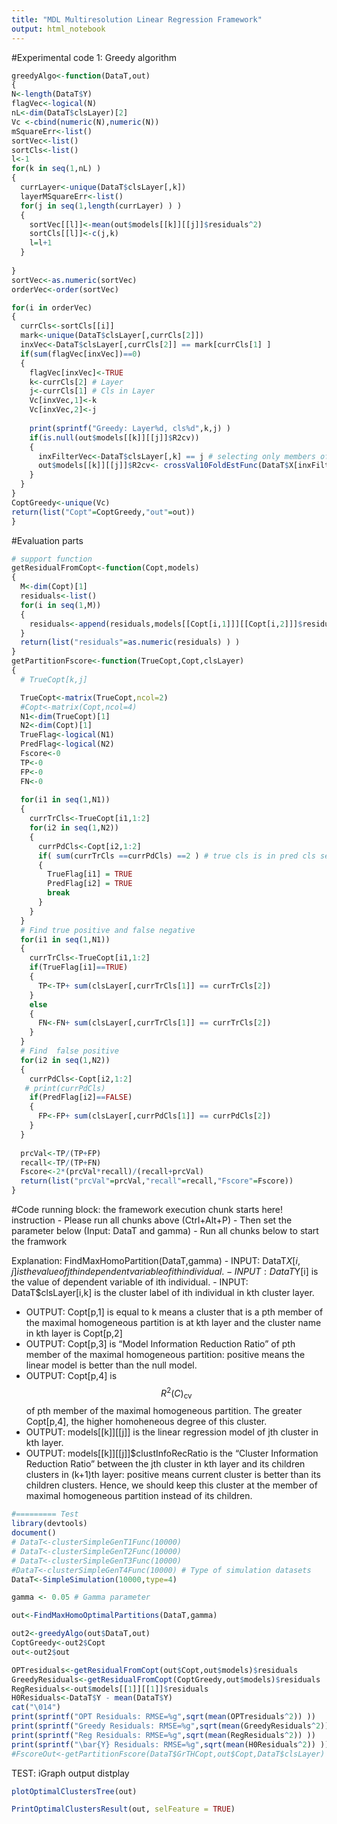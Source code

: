 ```yaml
---
title: "MDL Multiresolution Linear Regression Framework"
output: html_notebook
---
```

#Experimental code 1: Greedy algorithm
```r
greedyAlgo<-function(DataT,out)
{
N<-length(DataT$Y)
flagVec<-logical(N)
nL<-dim(DataT$clsLayer)[2]
Vc <-cbind(numeric(N),numeric(N))
mSquareErr<-list()
sortVec<-list()
sortCls<-list()
l<-1
for(k in seq(1,nL) )
{
  currLayer<-unique(DataT$clsLayer[,k])
  layerMSquareErr<-list()
  for(j in seq(1,length(currLayer) ) )
  {
    sortVec[[l]]<-mean(out$models[[k]][[j]]$residuals^2)
    sortCls[[l]]<-c(j,k)
    l=l+1
  }
  
}
sortVec<-as.numeric(sortVec)
orderVec<-order(sortVec)

for(i in orderVec)
{
  currCls<-sortCls[[i]]
  mark<-unique(DataT$clsLayer[,currCls[2]])
  inxVec<-DataT$clsLayer[,currCls[2]] == mark[currCls[1] ]
  if(sum(flagVec[inxVec])==0)
  {
    flagVec[inxVec]<-TRUE
    k<-currCls[2] # Layer
    j<-currCls[1] # Cls in Layer
    Vc[inxVec,1]<-k
    Vc[inxVec,2]<-j
    
    print(sprintf("Greedy: Layer%d, cls%d",k,j) )
    if(is.null(out$models[[k]][[j]]$R2cv))
    {
      inxFilterVec<-DataT$clsLayer[,k] == j # selecting only members of jth cluster in ith layer
      out$models[[k]][[j]]$R2cv<- crossVal10FoldEstFunc(DataT$X[inxFilterVec,],DataT$Y[inxFilterVec])$r2
    }
  }
}
CoptGreedy<-unique(Vc)
return(list("Copt"=CoptGreedy,"out"=out))
}
```

#Evaluation parts
```r
# support function
getResidualFromCopt<-function(Copt,models)
{
  M<-dim(Copt)[1]
  residuals<-list()
  for(i in seq(1,M))
  {
    residuals<-append(residuals,models[[Copt[i,1]]][[Copt[i,2]]]$residuals)
  }
  return(list("residuals"=as.numeric(residuals) ) )
}
getPartitionFscore<-function(TrueCopt,Copt,clsLayer)
{
  # TrueCopt[k,j] 

  TrueCopt<-matrix(TrueCopt,ncol=2)
  #Copt<-matrix(Copt,ncol=4)
  N1<-dim(TrueCopt)[1]
  N2<-dim(Copt)[1]
  TrueFlag<-logical(N1)
  PredFlag<-logical(N2)
  Fscore<-0
  TP<-0
  FP<-0
  FN<-0
  
  for(i1 in seq(1,N1))
  {
    currTrCls<-TrueCopt[i1,1:2]
    for(i2 in seq(1,N2))
    {
      currPdCls<-Copt[i2,1:2]
      if( sum(currTrCls ==currPdCls) ==2 ) # true cls is in pred cls set
      {
        TrueFlag[i1] = TRUE
        PredFlag[i2] = TRUE
        break
      }
    }
  }
  # Find true positive and false negative
  for(i1 in seq(1,N1))
  {
    currTrCls<-TrueCopt[i1,1:2]
    if(TrueFlag[i1]==TRUE)
    {
      TP<-TP+ sum(clsLayer[,currTrCls[1]] == currTrCls[2])
    }
    else
    {
      FN<-FN+ sum(clsLayer[,currTrCls[1]] == currTrCls[2]) 
    }
  }
  # Find  false positive
  for(i2 in seq(1,N2))
  {
    currPdCls<-Copt[i2,1:2]
   # print(currPdCls)
    if(PredFlag[i2]==FALSE)
    {
      FP<-FP+ sum(clsLayer[,currPdCls[1]] == currPdCls[2])
    }
  }
  
  prcVal<-TP/(TP+FP)
  recall<-TP/(TP+FN)
  Fscore<-2*(prcVal*recall)/(recall+prcVal)
  return(list("prcVal"=prcVal,"recall"=recall,"Fscore"=Fscore))
}

```

#Code running block: the framework execution chunk starts here!
instruction
- Please run all chunks above (Ctrl+Alt+P)
- Then set the parameter below (Input: DataT and gamma)
- Run all chunks below to start the framwork

Explanation: FindMaxHomoPartition(DataT,gamma)
- INPUT: DataT$X[i,j] is the value of jth independent variable of ith individual. 
- INPUT: DataT$Y[i] is the value of dependent variable of ith individual. 
- INPUT: DataT$clsLayer[i,k] is the cluster label of ith individual in kth cluster layer.

- OUTPUT: Copt[p,1] is equal to k means a cluster that is a pth member of the maximal homogeneous partition is at kth layer and the cluster name in kth layer is Copt[p,2]
- OUTPUT: Copt[p,3] is "Model Information Reduction Ratio" of pth member of the maximal homogeneous partition: positive means the linear model is better than the null model.
- OUTPUT: Copt[p,4] is $$R^2(C)_{\text{cv}}$$  of pth member of the maximal homogeneous partition. The greater Copt[p,4], the higher homoheneous degree of this cluster.
- OUTPUT: models[[k]][[j]] is the linear regression model of jth cluster in kth layer.
- OUTPUT: models[[k]][[j]]$clustInfoRecRatio is the "Cluster Information Reduction Ratio" between the jth cluster in kth layer and its children clusters in (k+1)th layer: positive means current cluster is better than its children clusters. Hence, we should keep this cluster at the member of maximal homogeneous partition instead of its children. 
```r
#========= Test 
library(devtools)
document()
# DataT<-clusterSimpleGenT1Func(10000)
# DataT<-clusterSimpleGenT2Func(10000)
# DataT<-clusterSimpleGenT3Func(10000)
#DataT<-clusterSimpleGenT4Func(10000) # Type of simulation datasets
DataT<-SimpleSimulation(10000,type=4)

gamma <- 0.05 # Gamma parameter

out<-FindMaxHomoOptimalPartitions(DataT,gamma)

out2<-greedyAlgo(out$DataT,out)
CoptGreedy<-out2$Copt
out<-out2$out

OPTresiduals<-getResidualFromCopt(out$Copt,out$models)$residuals
GreedyResiduals<-getResidualFromCopt(CoptGreedy,out$models)$residuals
RegResiduals<-out$models[[1]][[1]]$residuals
H0Residuals<-DataT$Y - mean(DataT$Y)
cat("\014") 
print(sprintf("OPT Residuals: RMSE=%g",sqrt(mean(OPTresiduals^2)) ))
print(sprintf("Greedy Residuals: RMSE=%g",sqrt(mean(GreedyResiduals^2)) ))
print(sprintf("Reg Residuals: RMSE=%g",sqrt(mean(RegResiduals^2)) ))
print(sprintf("\bar{Y} Residuals: RMSE=%g",sqrt(mean(H0Residuals^2)) ))
#FscoreOut<-getPartitionFscore(DataT$GrTHCopt,out$Copt,DataT$clsLayer)
```

TEST: iGraph output distplay
```r
plotOptimalClustersTree(out)
```


```r
PrintOptimalClustersResult(out, selFeature = TRUE)
```

